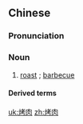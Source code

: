 ==Chinese==
{{zh-forms}}

===Pronunciation===
{{zh-pron
|m=kǎoròu
|c=haau1 juk6
|h=pfs=kháu-ngiuk
|cat=n
}}

===Noun===
{{zh-noun}}

# [[roast]] {{gloss|meat}}; [[barbecue]]

====Derived terms====
{{zh-der|烤肉叉|烤肉醬}}

{{zh-cat|Meats}}

[[uk:烤肉]]
[[zh:烤肉]]
